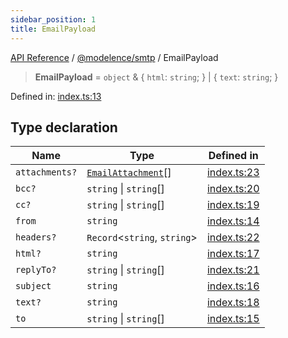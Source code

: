 ```yaml
---
sidebar_position: 1
title: EmailPayload
---
```


[API Reference](/api-reference/@modelence/smtp/type-aliases/../../../index) / [@modelence/smtp](/api-reference/@modelence/smtp/type-aliases/../index) / EmailPayload

> **EmailPayload** = `object` & \{ `html`: `string`; \} \| \{ `text`: `string`; \}

Defined in: [index.ts:13](https://github.com/modelence/modelence/blob/21300850024534c8cf6d8f0eeb2ddb6fe60dad37/packages/smtp/src/index.ts#L13)

## Type declaration

| Name | Type | Defined in |
| ------ | ------ | ------ |
| `attachments?` | [`EmailAttachment`](/api-reference/@modelence/smtp/type-aliases/EmailAttachment)[] | [index.ts:23](https://github.com/modelence/modelence/blob/21300850024534c8cf6d8f0eeb2ddb6fe60dad37/packages/smtp/src/index.ts#L23) |
| `bcc?` | `string` \| `string`[] | [index.ts:20](https://github.com/modelence/modelence/blob/21300850024534c8cf6d8f0eeb2ddb6fe60dad37/packages/smtp/src/index.ts#L20) |
| `cc?` | `string` \| `string`[] | [index.ts:19](https://github.com/modelence/modelence/blob/21300850024534c8cf6d8f0eeb2ddb6fe60dad37/packages/smtp/src/index.ts#L19) |
| `from` | `string` | [index.ts:14](https://github.com/modelence/modelence/blob/21300850024534c8cf6d8f0eeb2ddb6fe60dad37/packages/smtp/src/index.ts#L14) |
| `headers?` | `Record`\<`string`, `string`\> | [index.ts:22](https://github.com/modelence/modelence/blob/21300850024534c8cf6d8f0eeb2ddb6fe60dad37/packages/smtp/src/index.ts#L22) |
| `html?` | `string` | [index.ts:17](https://github.com/modelence/modelence/blob/21300850024534c8cf6d8f0eeb2ddb6fe60dad37/packages/smtp/src/index.ts#L17) |
| `replyTo?` | `string` \| `string`[] | [index.ts:21](https://github.com/modelence/modelence/blob/21300850024534c8cf6d8f0eeb2ddb6fe60dad37/packages/smtp/src/index.ts#L21) |
| `subject` | `string` | [index.ts:16](https://github.com/modelence/modelence/blob/21300850024534c8cf6d8f0eeb2ddb6fe60dad37/packages/smtp/src/index.ts#L16) |
| `text?` | `string` | [index.ts:18](https://github.com/modelence/modelence/blob/21300850024534c8cf6d8f0eeb2ddb6fe60dad37/packages/smtp/src/index.ts#L18) |
| `to` | `string` \| `string`[] | [index.ts:15](https://github.com/modelence/modelence/blob/21300850024534c8cf6d8f0eeb2ddb6fe60dad37/packages/smtp/src/index.ts#L15) |

